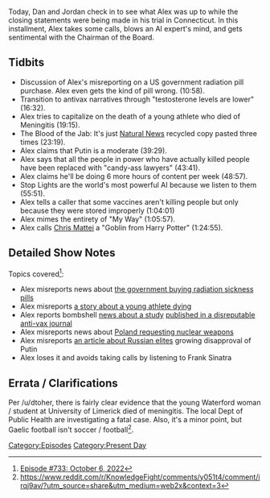 {{DEFAULTSORT:
    #_EPISODE_0733:October 6, 2022
}}{{Episode
    | title           = October 6, 2022
    | caption         = [https://knowledgefight.libsyn.com/733-october-6-2022 Listen to this episode on Libsyn]
    | episodeNumber   = 733
    | length          = 01:35:06
    | airDate         = October 10, 2022
    | coverageDate    = October 6, 2022
    | episodeType     = [[:Category:Present Day|Present Day]]
    | brightSpot      = Jordan's new beanbag couch
    | previousEpisode = [[732: Trial Press Conference]]
    | nextEpisode     = [[734: October 9, 2022]]
}}

{{Stub}}

Today, Dan and Jordan check in to see what Alex was up to while the closing statements were being made in his trial in Connecticut.  In this installment, Alex takes some calls, blows an AI expert's mind, and gets sentimental with the Chairman of the Board.

== Tidbits ==

*Discussion of  Alex's misreporting on a US government radiation pill purchase. Alex even gets the kind of pill wrong. (10:58).
*Transition to antivax narratives through "testosterone levels are lower" (16:32).
*Alex tries to capitalize on the death of a young athlete who died of Meningitis (19:15).
*The Blood of the Jab: It's just [[Natural News]] recycled copy pasted three times (23:19).
*Alex claims that Putin is a moderate (39:29).
*Alex says that all the people in power who have actually killed people have been replaced with "candy-ass lawyers" (43:41).
*Alex claims he'll be doing 6 more hours of  content per week (48:57).
*Stop Lights are the world's most powerful AI because we listen to them (55:51).
*Alex tells a caller that some vaccines aren't killing people but only because they were stored improperly (1:04:01)
*Alex mimes the entirety of "My Way" (1:05:57).
*Alex calls [[Chris Mattei]] a "Goblin from Harry Potter" (1:24:55).

==Detailed Show Notes==

Topics covered<ref>[https://knowledgefight.com/research/2022/10/9/episode-733-october-6-2022 Episode #733: October 6, 2022]</ref>:

*Alex misreports news about [https://www.nbcnews.com/health/health-news/us-purchase-radiation-sickness-drug-nplate-no-cause-alarm-rcna51252 the government buying radiation sickness pills]
*Alex misreports [https://www.thesun.ie/news/9499371/camogie-player-untimely-passing-beloved-daughter-waterford-tribute/ a story about a young athlete dying]
*Alex reports bombshell [https://www.sgtreport.com/2022/09/study-94-of-mrna-jab-recipients-found-to-have-metal-like-objects-in-their-blood/ news about a study] [https://ijvtpr.com/index.php/IJVTPR/article/view/47 published in a disreputable anti-vax journal]
*Alex misreports news about [https://www.theguardian.com/world/2022/oct/05/poland-us-nuclear-wars-russia-putin-ukraine Poland requesting nuclear weapons]
*Alex misreports [https://www.france24.com/en/live-news/20221006-russian-elite-voice-growing-anger-as-losses-mount-in-ukraine an article about Russian elites] growing disapproval of Putin
*Alex loses it and avoids taking calls by listening to Frank Sinatra

==Errata / Clarifications==

Per /u/dtoher, there is fairly clear evidence that the young Waterford woman / student at University of Limerick died of meningitis. The local Dept of Public Health are investigating a fatal case. Also, it's a minor point, but Gaelic football isn't soccer / football<ref>https://www.reddit.com/r/KnowledgeFight/comments/y051t4/comment/irqj9av/?utm_source=share&utm_medium=web2x&context=3</ref>.

[[Category:Episodes]]
[[Category:Present Day]]

